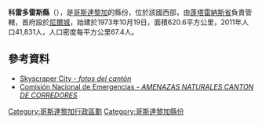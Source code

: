 '''科雷多雷斯縣'''（{{lang-es|Cantón de Corredores}}），是[[哥斯達黎加|哥斯達黎加]]的縣份，位於該國西部，由[[蓬塔雷納斯省|蓬塔雷納斯省]]負責管轄，首府設於[[尼爾城區|尼爾城]]，始建於1973年10月19日，面積620.6平方公里，2011年人口41,831人，人口密度每平方公里67.4人。

==參考資料==
* [http://www.skyscrapercity.com/showthread.php?t=1026661 Skyscraper City - ''fotos del cantón''] {{Wayback|url=http://www.skyscrapercity.com/showthread.php?t=1026661 |date=20150418112721 }}
* [https://web.archive.org/web/20110305125355/http://www.cne.go.cr/Atlas%20de%20Amenazas/CORREDORES.htm Comisión Nacional de Emergencias - ''AMENAZAS NATURALES CANTON DE CORREDORES'']

{{哥斯達黎加省份}}
[[Category:哥斯達黎加行政區劃|Category:哥斯達黎加行政區劃]]
[[Category:哥斯達黎加縣份|Category:哥斯達黎加縣份]]